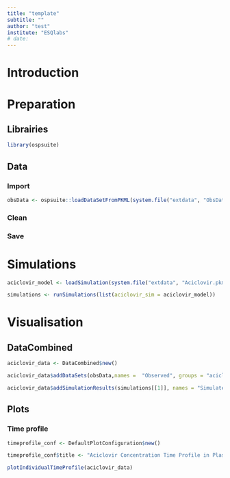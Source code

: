 ```yaml
---
title: "template"
subtitle: ""
author: "test"
institute: "ESQlabs"
# date: 
---
```




# Introduction

# Preparation

## Librairies

```r
library(ospsuite)
```


## Data

### Import


```r
obsData <- ospsuite::loadDataSetFromPKML(system.file("extdata", "ObsDataAciclovir_1.pkml", package = "ospsuite"))
```


### Clean

### Save

# Simulations

```r
aciclovir_model <- loadSimulation(system.file("extdata", "Aciclovir.pkml", package = "ospsuite"))

simulations <- runSimulations(list(aciclovir_sim = aciclovir_model))
```



# Visualisation

## DataCombined

```r
aciclovir_data <- DataCombined$new()

aciclovir_data$addDataSets(obsData,names =  "Observed", groups = "aciclovir")

aciclovir_data$addSimulationResults(simulations[[1]], names = "Simulated", groups = "aciclovir")
```

## Plots

### Time profile

```r
timeprofile_conf <- DefaultPlotConfiguration$new()

timeprofile_conf$title <- "Aciclovir Concentration Time Profile in Plasma (Peripheral Venous Blood)"
```


```r
plotIndividualTimeProfile(aciclovir_data)
```


